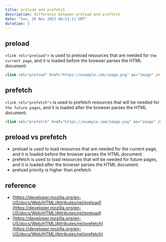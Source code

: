```yaml
---
title: preload and prefetch
description: difference between preload and prefetch
date: "Sun, 26 Nov 2023 08:51:11 GMT"
duration: 5
---
```


## preload

`<link rel="preload">` is used to preload resources that are needed for `the current page`, and it is loaded before the browser parses the HTML document.

```html
<link rel="preload" href="https://example.com/image.png" as="image" />
```

## prefetch

`<link rel="prefetch">` is used to prefetch resources that will be needed for `the future pages`, and it is loaded after the browser parses the HTML document.

```html
<link rel="prefetch" href="https://example.com/image.png" as="image" />
```

## preload vs prefetch

- preload is used to load resources that are needed for the current page, and it is loaded before the browser parses the HTML document.
- prefetch is used to load resources that will be needed for future pages, and it is loaded after the browser parses the HTML document.
- preload priority is higher than prefetch

## reference

- [https://developer.mozilla.org/en-US/docs/Web/HTML/Attributes/rel/preload](https://developer.mozilla.org/en-US/docs/Web/HTML/Attributes/rel/preload)
- [https://developer.mozilla.org/en-US/docs/Web/HTML/Attributes/rel/prefetch](https://developer.mozilla.org/en-US/docs/Web/HTML/Attributes/rel/prefetch)

